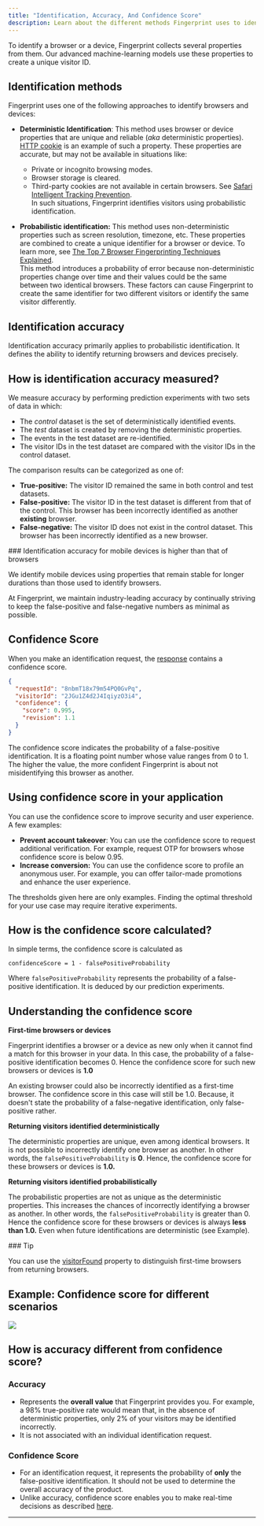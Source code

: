 ```yaml
---
title: "Identification, Accuracy, And Confidence Score"
description: Learn about the different methods Fingerprint uses to identify visitors, how Fingerprint defines and maintains accuracy, and how to use confidence score in your applications.
---
```


To identify a browser or a device, Fingerprint collects several properties from them. Our advanced machine-learning models use these properties to create a unique visitor ID.

## Identification methods

Fingerprint uses one of the following approaches to identify browsers and devices:

* **Deterministic Identification**: This method uses browser or device properties that are unique and reliable (*aka* deterministic properties). [HTTP cookie](https://en.wikipedia.org/wiki/HTTP_cookie) is an example of such a property. These properties are accurate, but may not be available in situations like:

  * Private or incognito browsing modes.
  * Browser storage is cleared.
  * Third-party cookies are not available in certain browsers. See [Safari Intelligent Tracking Prevention](/docs/browser-and-device-support#safari-intelligent-tracking-prevention).\
    In such situations, Fingerprint identifies visitors using probabilistic identification.

* **Probabilistic identification:** This method uses non-deterministic properties such as screen resolution, timezone, etc. These properties are combined to create a unique identifier for a browser or device. To learn more, see [The Top 7 Browser Fingerprinting Techniques Explained](https://fingerprint.com/blog/browser-fingerprinting-techniques/).\
  This method introduces a probability of error because non-deterministic properties change over time and their values could be the same between two identical browsers. These factors can cause Fingerprint to create the same identifier for two different visitors or identify the same visitor differently.

## Identification accuracy

Identification accuracy primarily applies to probabilistic identification. It defines the ability to identify returning browsers and devices precisely.

## How is identification accuracy measured?

We measure accuracy by performing prediction experiments with two sets of data in which:

* The *control* dataset is the set of deterministically identified events.
* The *test* dataset is created by removing the deterministic properties.
* The events in the test dataset are re-identified.
* The visitor IDs in the test dataset are compared with the visitor IDs in the control dataset.

The comparison results can be categorized as one of:

* **True-positive:** The visitor ID remained the same in both control and test datasets.
* **False-positive:** The visitor ID in the test dataset is different from that of the control. This browser has been incorrectly identified as another **existing** browser.
* **False-negative:** The visitor ID does not exist in the control dataset. This browser has been incorrectly identified as a new browser.

<Tip>
### Identification accuracy for mobile devices is higher than that of browsers

We identify mobile devices using properties that remain stable for longer durations than those used to identify browsers.

</Tip>

At Fingerprint, we maintain industry-leading accuracy by continually striving to keep the false-positive and false-negative numbers as minimal as possible.

## Confidence Score

When you make an identification request, the [response](/reference/get-function#get-response) contains a confidence score.

<CodeGroup>

```json JSON
{
  "requestId": "8nbmT18x79m54PQ0GvPq",
  "visitorId": "2JGu1Z4d2J4IqiyzO3i4",
  "confidence": {
    "score": 0.995,
    "revision": 1.1
  }
}
```

</CodeGroup>

The confidence score indicates the probability of a false-positive identification. It is a floating point number whose value ranges from 0 to 1. The higher the value, the more confident Fingerprint is about not misidentifying this browser as another.

## Using confidence score in your application

You can use the confidence score to improve security and user experience. A few examples:

* **Prevent account takeover**: You can use the confidence score to request additional verification. For example, request OTP for browsers whose confidence score is below 0.95.
* **Increase conversion:** You can use the confidence score to profile an anonymous user. For example, you can offer tailor-made promotions and enhance the user experience.

The thresholds given here are only examples. Finding the optimal threshold for your use case may require iterative experiments.

## How is the confidence score calculated?

In simple terms, the confidence score is calculated as

```
confidenceScore = 1 - falsePositiveProbability
```

Where `falsePositiveProbability` represents the probability of a false-positive identification. It is deduced by our prediction experiments.

## Understanding the confidence score

**First-time browsers or devices**

Fingerprint identifies a browser or a device as new only when it cannot find a match for this browser in your data. In this case, the probability of a false-positive identification becomes 0. Hence the confidence score for such new browsers or devices is **1.0**

An existing browser could also be incorrectly identified as a first-time browser. The confidence score in this case will still be 1.0. Because, it doesn't state the probability of a false-negative identification, only false-positive rather.

**Returning visitors identified deterministically**

The deterministic properties are unique, even among identical browsers. It is not possible to incorrectly identify one browser as another. In other words, the `falsePositiveProbability` is **0**. Hence, the confidence score for these browsers or devices is **1.0.**

**Returning visitors identified probabilistically**

The probabilistic properties are not as unique as the deterministic properties. This increases the chances of incorrectly identifying a browser as another. In other words, the `falsePositiveProbability` is greater than 0. Hence the confidence score for these browsers or devices is always **less than 1.0.** Even when future identifications are deterministic (see Example).

<Tip>
### Tip

You can use the [visitorFound](/reference/get-function#visitorfound) property to distinguish first-time browsers from returning browsers.

</Tip>

## Example: Confidence score for different scenarios

<Frame caption="">
  <img src="https://files.readme.io/f77b015fdeb391b82587b1ec4ef6fa1cf7e0a575eecbdfbe95e34ddd9b06346c-ConfidenceScore4.png" />
</Frame>

## How is accuracy different from confidence score?

### Accuracy

* Represents the **overall value** that Fingerprint provides you. For example, a 98% true-positive rate would mean that, in the absence of deterministic properties, only 2% of your visitors may be identified incorrectly.
* It is not associated with an individual identification request.

### Confidence Score

* For an identification request, it represents the probability of **only** the false-positive identification. It should not be used to determine the overall accuracy of the product.
* Unlike accuracy, confidence score enables you to make real-time decisions as described [here](/docs/identification-accuracy-and-confidence#using-confidence-score-in-your-application).

***
